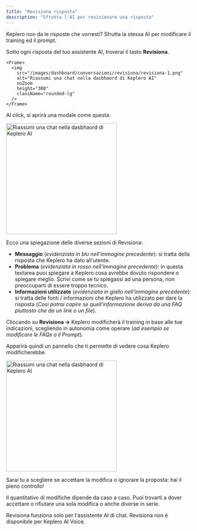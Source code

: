 ```yaml
---
title: "Revisiona risposta"
description: "Sfrutta l'AI per revisionare una risposta"
---
```


Keplero non da le risposte che vorresti? Sfrutta la stessa AI per modificare il training ed il prompt.

Sotto ogni risposta del tuo assistente AI, troverai il tasto **Revisiona**.


    <Frame>
      <img
        src="/images/dashboard/conversazioni/revisiona/revisiona-1.png"
        alt="Riassumi una chat nella dasbhaord di Keplero AI"
        noZoom
        height="300"
        className="rounded-lg"
      />
    </Frame>

Al click, si aprirà una modale come questa:


<Frame>
  <img
    src="/images/dashboard/conversazioni/revisiona/revisiona-2.png"
    alt="Riassumi una chat nella dasbhaord di Keplero AI"
    noZoom
    height="300"
    className="rounded-lg"
  />
</Frame>

Ecco una spiegazione delle diverse sezioni di Revisiona:

- **Messaggio** (*evidenziata in blu nell'immagine precedente*): si tratta della risposta che Keplero ha dato all'utente.
- **Problema** (*evidenziata in rosso nell'immagine precedente*): in questa textarea puoi spiegare a Keplero cosa avrebbe dovuto rispondere o spiegare meglio. Scrivi come se tu spiegassi ad una persona, non preoccuparti di essere troppo tecnico.
- **Informazioni utilizzate** (*evidenziata in giallo nell'immagine precedente*): si tratta delle fonti / informazioni che Keplero ha utilizzato per dare la risposta (*Così potrai capire se quell'informazione deriva da una FAQ piuttosto che da un link o un file*).

Cliccando su **Revisiona →** Keplero modificherà il training in base alle tue indicazioni, scegliendo in autonomia come operare (*ad esempio se modificare le FAQs o il Prompt*).

Apparirà quindi un pannello che ti permette di vedere cosa Keplero modificherebbe. 

<Frame>
  <img
    src="/images/dashboard/conversazioni/revisiona/revisiona-3.png"
    alt="Riassumi una chat nella dasbhaord di Keplero AI"
    noZoom
    height="300"
    className="rounded-lg"
  />
</Frame>

<Tip>Sarai tu a scegliere se accettare la modifica o ignorare la proposta: hai il pieno controllo!</Tip>

<Note>Il quantitativo di modifiche dipende da caso a caso. Puoi trovarti a dover accettare o rifiutare una sola modifica o anche diverse in serie.</Note>

<Warning>Revisiona funziona solo per l'assistente AI di chat. Revisiona non è disponibile per Keplero AI Voice.</Warning>